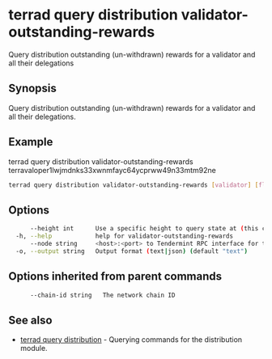 # terrad query distribution validator-outstanding-rewards

Query distribution outstanding (un-withdrawn) rewards for a validator and all their delegations

## Synopsis

Query distribution outstanding (un-withdrawn) rewards for a validator and all their delegations.

## Example
terrad query distribution validator-outstanding-rewards terravaloper1lwjmdnks33xwnmfayc64ycprww49n33mtm92ne

```sh Terrad
terrad query distribution validator-outstanding-rewards [validator] [flags]
```

## Options

```sh Terrad
      --height int      Use a specific height to query state at (this can error if the node is pruning state)
  -h, --help            help for validator-outstanding-rewards
      --node string     <host>:<port> to Tendermint RPC interface for this chain (default "tcp://localhost:26657")
  -o, --output string   Output format (text|json) (default "text")
```

## Options inherited from parent commands

```sh Terrad
      --chain-id string   The network chain ID
```

## See also

* [terrad query distribution](./terrad_query_distribution.mdx)	 - Querying commands for the distribution module.


